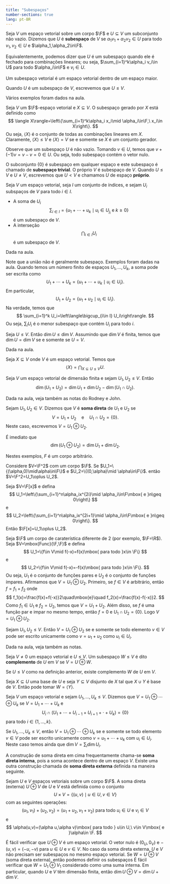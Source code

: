 ```yaml
--- 
title: "Subespaços"
number-sections: true
lang: pt-BR
--- 
```


:::{#def-}
Seja $V$ um espaço vetorial sobre um corpo $\F$ e $U\subseteq V$ um subconjunto não vazio. Dizemos que $U$ é <b>subespaço</b> de $V$ se $\alpha_1 v_1+\alpha_2 v_2\in U$ para todo $v_1,v_2\in U$ e $\alpha_1,\alpha_2\in\F$.
:::

Equivalentemente, podemos dizer que $U$ é um subespaço quando ele é fechado para combinações lineares; ou seja, $\sum_{i=1}^k\alpha_i v_i\in U$ para todo $\alpha_i\in\F$ e $v_i\in U$.

Um subespaço vetorial é um espaço vetorial dentro de um espaço maior.

Quando $U$ é um subespaço de $V$, escrevemos que $U\leq V$.

:::{#exm-}
Vários exemplos foram dados na aula.

Seja $V$ um $\F$-espaço vetorial e $X\subseteq V$. O subespaço gerado por $X$ está definido como
$$
\langle X\rangle=\left\{\sum_{i=1}^k\alpha_i x_i\mid \alpha_i\in\F,\ x_i\in X\right\}.
$$
Ou seja, $\langle X\rangle$ é o conjunto de todas as combinações lineares em $X$. Claramente, $\langle X\rangle \leq V$ e $\langle X\rangle= V$ se e somente se $X$ é um conjunto gerador.
:::

Observe que um subespaço $U$ é não vazio. Tomando $v\in U$, temos que $v+(-1)v=v-v=0\in U$. Ou seja, todo subespaço contém o vetor nulo.

O subconjunto $\{0\}$ é subespaço em qualquer espaço e este subespaço é chamado de <b>subespaço trivial</b>. O próprio $V$ é subespaço de $V$. Quando $U\leq V$ e $U\neq V$, escrevemos que $U<V$ e chamamos $U$ de espaço <b>próprio</b>.

:::{#lem-}
Seja $V$ um espaço vetorial, seja $I$ um conjunto de índices, e sejam $U_i$ subspaços de $V$ para todo $i\in I$.


-  A soma de $U_i$
$$
\sum_{i\in I}=\{u_1+\cdots+u_k\mid u_i\in U_{j_i}\mbox{ e }k\geq 0\}
$$
é um subespaço de $V$.
- A interseção
$$
\bigcap_{i\in I} U_i
$$
é um subespaço de $V$.
:::


:::{.proof}
Dada na aula.
:::

Note que a união não é geralmente subespaço. Exemplos foram dadas na aula. Quando temos um número finito de espaços $U_1,\ldots,U_k$, a soma pode ser escrita como
$$
U_1+\cdots+U_k=\{u_1+\cdots+u_k\mid u_i\in U_i\}.
$$
Em particular,
$$
U_1+U_2=\{u_1+u_2\mid u_i\in U_i\}.
$$
Na verdade, temos que
$$
\sum_{i=1}^k U_i=\left\langle\bigcup_{i\in I} U_i\right\rangle.
$$
Ou seja, $\sum_i U_i$ é o menor subespaço que contém $U_i$ para todo $i$.

:::{#lem-}
Seja $U\leq V$. Então $\dim U\leq \dim V$. Assumindo que $\dim V$ é finita, temos que $\dim U=\dim V$ se e somente se $U=V$.
:::


:::{.proof}
Dada na aula.
:::


:::{#exr-}
Seja $X\subseteq V$ onde $V$ é um espaço vetorial. Temos que
$$
\langle X\rangle=\bigcap_{X\subseteq U\leq V} U.
$$
:::



:::{#thm-}
Seja $V$ um espaço vetorial de dimensão finita e sejam $U_1,U_2\leq V$. Então
$$
\dim (U_1+U_2)=\dim U_1+\dim U_2-\dim(U_1\cap U_2).
$$
:::


:::{.proof}
Dada na aula, veja também as notas do Rodney e John.
:::


:::{#def-}
Sejam $U_1,U_2\in V$. Dizemos que $V$ é <b>soma direta</b> de $U_1$ e $U_2$ se
$$
V=U_1+U_2\quad\mbox{e}\quad U_1\cap U_2=\{0\}.
$$
Neste caso, escrevemos $V=U_1\oplus U_2$.
:::

É imediato que
$$
\dim(U_1\oplus U_2)=\dim U_1+\dim U_2.
$$

:::{#exm-}
Nestes exemplos, $F$ é um corpo arbitrário.

Considere $V=\F^2$ com um corpo $\F$. Se $U_1=\{(\alpha,0)\mid\alpha\in\F\}$ e $U_2=\{(0,\alpha)\mid \alpha\in\F\}$. então $V=\F^2=U_1\oplus U_2$.

Seja $V=\F[x]$ e defina
$$
U_1=\left\{\sum_{i=1}^n\alpha_ix^{2i}\mid \alpha_i\in\F\mbox{ e }n\geq 0\right\}
$$
e
$$
U_2=\left\{\sum_{i=1}^n\alpha_ix^{2i+1}\mid \alpha_i\in\F\mbox{ e }n\geq 0\right\}.
$$
Então $\F[x]=U_1\oplus U_2$.

Seja $\F$ um corpo de caraterística diferente de $2$ (por exemplo, $\F=\R$). Seja $V=\mbox{Func}(\F,\F)$ e defina
$$
U_1=\{f\in V\mid f(-x)=f(x)\mbox{ para todo }x\in \F\}
$$
e
$$
U_2=\{f\in V\mid f(-x)=-f(x)\mbox{ para todo }x\in \F\}.
$$
Ou seja, $U_1$ é o conjunto de funções pares e $U_2$ é o conjunto de funções ímpares. Afirmamos que $V=U_1\oplus U_2$. Primeiro, se $f\in V$ é arbitrário, então $f=f_1+f_2$ onde
$$
f_1(x)=\frac{f(x)+f(-x)}2\quad\mbox{e}\quad f_2(x)=\frac{f(x)-f(-x)}2.
$$
Como $f_1\in U_1$ e $f_2=U_2$, temos que $V=U_1+U_2$. Além disso, se $f$ é uma função par e impar no mesmo tempo, então $f=0$ e
$U_1\cap U_2=\{0\}$. Logo $V=U_1\oplus U_2$.
:::


:::{#thm-}
Sejam $U_1,U_2\leq V$. Então $V=U_1\oplus U_2$ se e somente se todo elemento $v\in V$ pode ser escrito unicamente como
$v=u_1+u_2$ como $u_i\in U_i$.
:::


:::{.proof}
Dada na aula, veja também as notas.
:::


:::{#def-}
Seja $V\neq 0$ um espaço vetorial e $U\leq V$. Um subespaço $W\leq V$ é dito <b>complemento</b> de $U$ em $V$ se $V=U\oplus W$.
:::


:::{#thm-}
Se $U\leq V$ como na definição anterior, existe complemento $W$ de $U$ em $V$.
:::


:::{.proof}
Seja $X\subseteq U$ uma base de $U$ e seja $Y\subseteq V$ disjunto de $X$ tal que $X\cup Y$ é base de $V$. Então pode tomar $W=\langle Y\rangle$.
:::


:::{#def-}
Seja $V$ um espaço vetorial e sejam $U_1,\ldots,U_k\leq V$. Dizemos que $V=U_1\oplus\cdots \oplus U_k$ se $V=U_1+\cdots+U_k$ e
$$
U_i\cap\left(U_1+\cdots+U_{i-1}+U_{i+1}+\cdot+U_k\right)=\{0\}
$$
para todo $i\in\{1,\ldots,k\}$.
:::


:::{#thm-}
Se $U_1,\ldots,U_k\leq V$, então $V=U_1\oplus\cdots\oplus U_k$ se e somente se todo elemento $v\in V$ pode ser escrito unicamente como $v=u_1+\cdots+u_k$ com $u_i\in U_i$. Neste caso temos ainda que $\dim V=\sum_{i}\dim U_i$.
:::

A construção de soma direta em cima frequentamente chama-se <b>soma direta interna</b>, pois a soma acontece dentro de um espaço $V$. Existe uma outra construção chamada de <b>soma direta externa</b> definida na maneira seguinte.

:::{#def-}
Sejam $U$ e $V$ espaços vetoriais sobre um corpo $\F$. A soma direta (externa) $U\oplus V$ de $U$ e $V$ está definida como o conjunto
$$
U\times V=\{(u,v)\mid u\in U, v\in V\}
$$
com as seguintes operações:
$$
(u_1,v_1)+(u_2,v_2)=(u_1+u_2,v_1+v_2)\mbox{ para todo } u_i\in U\mbox{ e }v_i\in V
$$
e
$$
\alpha(u,v)=(\alpha u,\alpha v)\mbox{ para todo } u\in U,\ v\in V\mbox{ e }\alpha\in \F.
$$
:::

É fácil verificar que $U\oplus V$ é um espaço vetorial. O vetor nulo é $(0_U,0_V)$ e $-(u,v)=(-u,-v)$ para $u\in U$ e $v\in V$. No caso da soma direta externa, $U$ e $V$ não precisam ser subespaços no mesmo espaço vetorial. Se $W=U\oplus V$ (soma direta externa), então podemos definir os subespaços
\begin{align*}
U_1&=\{(u,0_V)\mid u\in U\}\\
V_1&=\{(0_U,v)\mid v\in V\}.
\end{align*}
É fácil verificar que $W=U_1\oplus V_1$ considerado como uma suma interna. Em particular, quando $U$ e $V$ têm dimensão finita, então $\dim U\oplus V=\dim U+\dim V$.




